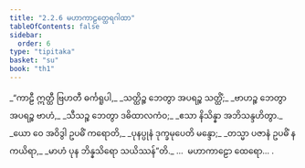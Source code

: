 ```yaml
---
title: "2.2.6 မဟာကာဠတ္ထေရဂါထာ"
tableOfContents: false
sidebar:
  order: 6
type: "tipitaka"
basket: "su"
book: "th1"
---
```



<DynamicBreadcrumb />

<Division number="151" book="th1" e="ch" v="19" p="251">

<Paragraph number="321" type="verses" book="th1">
_“ကာဠီ ဣတ္ထီ ဗြဟတီ ဓင်္ကရူပါ,_  
_သတ္ထိဉ္စ ဘေတွာ အပရဉ္စ သတ္ထိံ;_  
_ဗာဟဉ္စ ဘေတွာ အပရဉ္စ ဗာဟံ,_  
_သီသဉ္စ ဘေတွာ ဒဓိထာလကံဝ;_  
_ဧသာ နိသိန္နာ အဘိသန္ဒဟိတွာ._  

</Paragraph>

</Division>
<Division number="152" book="th1" e="ch" v="19" p="251">

<Paragraph number="322" type="verses" book="th1">
_ယော ဝေ အဝိဒွါ ဥပဓိံ ကရောတိ,_  
_ပုနပ္ပုနံ ဒုက္ခမုပေတိ မန္ဒော;_  
_တသ္မာ ပဇာနံ ဥပဓိံ န ကယိရာ,_  
_မာဟံ ပုန ဘိန္နသိရော သယိဿန်”တိ._  


</Paragraph>
</Division>

<Paragraph number="323" type="center" book="th1">
…  မဟာကာဠော ထေရော… .
</Paragraph>